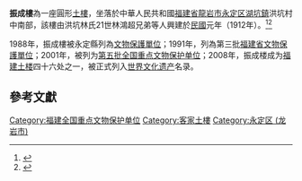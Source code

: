 {{文物保護單位
| 級別 = 國家級
| 名稱 = 福建土楼
| 子项 = 振成樓
| 圖片 = Zhenchenglou.JPG
| 分類 = 世界文化遺產
| 時代 = 民國
| 所在 = [[福建省|福建省]][[龍岩市|龍岩市]][[永定区_(龙岩市)|永定区]]
| 登錄 = 2008年
}}

'''振成樓'''為一座圓形[[土樓|土樓]]，坐落於中華人民共和國[[福建省|福建省]][[龍岩市|龍岩市]][[永定区_(龙岩市)|永定区]][[湖坑镇|湖坑鎮]]洪坑村中南部，該樓由洪坑林氏21世林鴻超兄弟等人興建於[[民國紀年|民國]]元年（1912年）。<ref>{{cite web |url=http://m.naic.org.cn/mobile/2018/gjfs_0508/43122.html |title=風水振成樓 樓中有樓環八卦|publisher=古建中國|date=2018-05-08|accessdate=2020-09-18}}</ref><ref>{{cite web|title=永定区旅游 振成楼|url=http://www.bytravel.cn/Landscape/35/zhenchenglou.html|accessdate=2020-10-18|publisher=博雅文化}}</ref>

1988年，振成樓被永定縣列為[[文物保護單位|文物保護單位]]；1991年，列為第三批[[福建省文物保護單位|福建省文物保護單位]]；2001年，被列为[[第五批全国重点文物保护单位|第五批全国重点文物保护单位]]；2008年，振成楼成为[[福建土楼|福建土楼]]四十六处之一，被正式列入[[世界文化遗产|世界文化遗产]]名录。

==參考文獻==
{{reflist}}
{{福建小作品}}

[[Category:福建全国重点文物保护单位|Category:福建全国重点文物保护单位]]
[[Category:客家土樓|Category:客家土樓]]
[[Category:永定区_(龙岩市)|Category:永定区 (龙岩市)]]